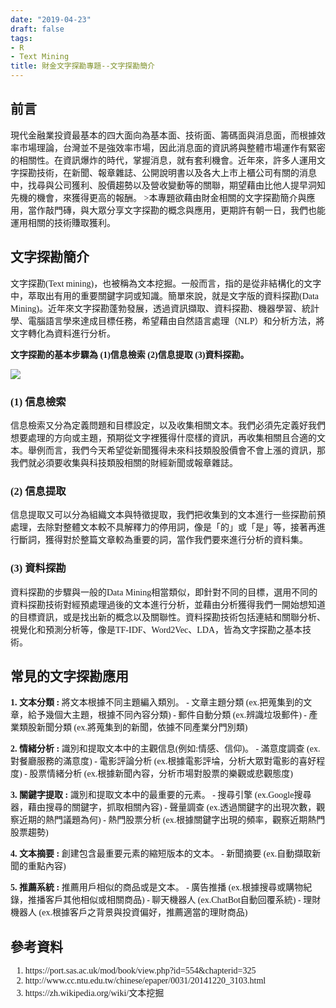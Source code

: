 ```yaml
---
date: "2019-04-23"
draft: false
tags:
- R
- Text Mining
title: 財金文字探勘專題--文字探勘簡介
---
```

<font face="微軟正黑體">

## 前言
現代金融業投資最基本的四大面向為基本面、技術面、籌碼面與消息面，而根據效率市場理論，台灣並不是強效率市場，因此消息面的資訊將與整體市場運作有緊密的相關性。在資訊爆炸的時代，掌握消息，就有套利機會。近年來，許多人運用文字探勘技術，在新聞、報章雜誌、公開說明書以及各大上市上櫃公司有關的消息中，找尋與公司獲利、股價趨勢以及營收變動等的關聯，期望藉由比他人提早洞知先機的機會，來獲得更高的報酬。
>本專題欲藉由財金相關的文字探勘簡介與應用，當作敲門磚，與大眾分享文字探勘的概念與應用，更期許有朝一日，我們也能運用相關的技術賺取獲利。

## 文字探勘簡介
文字探勘(Text mining)，也被稱為文本挖掘。一般而言，指的是從非結構化的文字中，萃取出有用的重要關鍵字詞或知識。簡單來說，就是文字版的資料探勘(Data Mining)。近年來文字探勘蓬勃發展，透過資訊擷取、資料探勘、機器學習、統計學、電腦語言學來達成目標任務，希望藉由自然語言處理（NLP）和分析方法，將文字轉化為資料進行分析。

**文字探勘的基本步驟為 (1)信息檢索 (2)信息提取 (3)資料探勘。**

![](https://i.imgur.com/KapNTCN.jpg)

### (1) 信息檢索
信息檢索又分為定義問題和目標設定，以及收集相關文本。我們必須先定義好我們想要處理的方向或主題，預期從文字裡獲得什麼樣的資訊，再收集相關且合適的文本。舉例而言，我們今天希望從新聞獲得未來科技類股股價會不會上漲的資訊，那我們就必須要收集與科技類股相關的財經新聞或報章雜誌。

### (2) 信息提取
信息提取又可以分為組織文本與特徵提取，我們把收集到的文本進行一些探勘前預處理，去除對整體文本較不具解釋力的停用詞，像是「的」或「是」等，接著再進行斷詞，獲得對於整篇文章較為重要的詞，當作我們要來進行分析的資料集。

### (3) 資料探勘
資料探勘的步驟與一般的Data Mining相當類似，即針對不同的目標，選用不同的資料探勘技術對經預處理過後的文本進行分析，並藉由分析獲得我們一開始想知道的目標資訊，或是找出新的概念以及關聯性。資料探勘技術包括連結和關聯分析、視覺化和預測分析等，像是TF-IDF、Word2Vec、LDA，皆為文字探勘之基本技術。



## 常見的文字探勘應用
**1. 文本分類 :** 將文本根據不同主題編入類別。
- 文章主題分類 (ex.把蒐集到的文章，給予幾個大主題，根據不同內容分類)
- 郵件自動分類 (ex.辨識垃圾郵件)
- 產業類股新聞分類 (ex.將蒐集到的新聞，依據不同產業分門別類)
 
**2. 情緒分析 :** 識別和提取文本中的主觀信息(例如:情感、信仰)。
- 滿意度調查 (ex.對餐廳服務的滿意度)
- 電影評論分析 (ex.根據電影評埨，分析大眾對電影的喜好程度)
- 股票情緒分析 (ex.根據新聞內容，分析市場對股票的樂觀或悲觀態度)

**3. 關鍵字提取 :** 識別和提取文本中的最重要的元素。
- 搜尋引擎 (ex.Google搜尋器，藉由搜尋的關鍵字，抓取相關內容)
- 聲量調查 (ex.透過關鍵字的出現次數，觀察近期的熱門議題為何)
- 熱門股票分析 (ex.根據關鍵字出現的頻率，觀察近期熱門股票趨勢)

**4. 文本摘要 :** 創建包含最重要元素的縮短版本的文本。
- 新聞摘要 (ex.自動擷取新聞的重點內容)

**5. 推薦系統 :** 推薦用戶相似的商品或是文本。
- 廣告推播 (ex.根據搜尋或購物紀錄，推播客戶其他相似或相關商品)
- 聊天機器人 (ex.ChatBot自動回覆系統)
- 理財機器人 (ex.根據客戶之背景與投資偏好，推薦適當的理財商品)


## 參考資料
1. https://port.sas.ac.uk/mod/book/view.php?id=554&chapterid=325
2. http://www.cc.ntu.edu.tw/chinese/epaper/0031/20141220_3103.html
3. https://zh.wikipedia.org/wiki/文本挖掘

</font>

